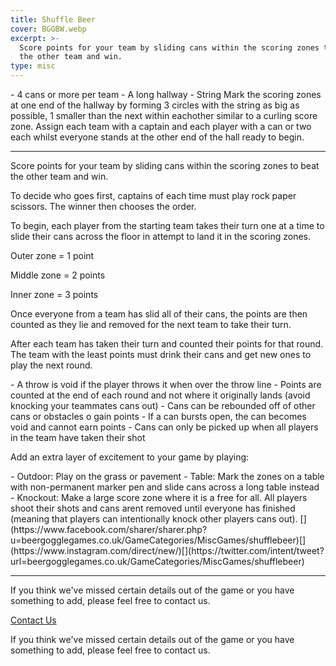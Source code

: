 ```yaml
---
title: Shuffle Beer
cover: BGGBW.webp
excerpt: >-
  Score points for your team by sliding cans within the scoring zones to beat
  the other team and win.
type: misc
---
```



<GameHero
  cover="/BeerGoggleGames/images/BGGBW.webp"
  alt="Shuffle Beer"
/>

<GameSection title="Equipment" icon="/BeerGoggleGames/images/liquor.webp">
-   4 cans or more per team
-   A long hallway
-   String
</GameSection>

<GameSection title="Setup" icon="/BeerGoggleGames/images/settings.webp">
Mark the scoring zones at one end of the hallway by forming 3 circles with the string as big as possible, 1 smaller than the next within eachother similar to a curling score zone. Assign each team with a captain and each player with a can or two each whilst everyone stands at the other end of the hall ready to begin.

* * *
</GameSection>

<GameSection title="Aim of the Game" icon="/BeerGoggleGames/images/target.webp">
<p>Score points for your team by sliding cans within the scoring zones to beat the other team and win.</p>
</GameSection>

<GameSection title="How to Play" icon="/BeerGoggleGames/images/question.webp">
To decide who goes first, captains of each time must play rock paper scissors. The winner then chooses the order.

To begin, each player from the starting team takes their turn one at a time to slide their cans across the floor in attempt to land it in the scoring zones.

Outer zone = 1 point

Middle zone = 2 points

Inner zone = 3 points

Once everyone from a team has slid all of their cans, the points are then counted as they lie and removed for the next team to take their turn.

After each team has taken their turn and counted their points for that round. The team with the least points must drink their cans and get new ones to play the next round.
</GameSection>

<GameSection title="Rules" icon="/BeerGoggleGames/images/rules.webp">
-   A throw is void if the player throws it when over the throw line
-   Points are counted at the end of each round and not where it originally lands (avoid knocking your teammates cans out)
-   Cans can be rebounded off of other cans or obstacles o gain points
-   If a can bursts open, the can becomes void and cannot earn points
-   Cans can only be picked up when all players in the team have taken their shot
</GameSection>

<GameSection title="Special Edition" icon="/BeerGoggleGames/images/special.webp">
<p>Add an extra layer of excitement to your game by playing:</p>
</GameSection>

<GameSection title="**Alternatives**" icon="/BeerGoggleGames/images/question.webp">
-   Outdoor: Play on the grass or pavement
-   Table: Mark the zones on a table with non-permanent marker pen and slide cans across a long table instead
-   Knockout: Make a large score zone where it is a free for all. All players shoot their shots and cans arent removed until everyone has finished (meaning that players can intentionally knock other players cans out).
</GameSection>

<GameSection title="Share This Page" icon="/BeerGoggleGames/images/question.webp">
[](https://www.facebook.com/sharer/sharer.php?u=beergogglegames.co.uk/GameCategories/MiscGames/shufflebeer)[](https://www.instagram.com/direct/new/)[](https://twitter.com/intent/tweet?url=beergogglegames.co.uk/GameCategories/MiscGames/shufflebeer)

* * *
</GameSection>

<GameSection title="Feedback" icon="/BeerGoggleGames/images/question.webp">
If you think we've missed certain details out of the game or you have something to add, please feel free to contact us.

  
  
  
[Contact Us](contact)
</GameSection>

<ShareButtons title="Shuffle Beer" />

<FeedbackCard>
<p>If you think we've missed certain details out of the game or you have something to add, please feel free to contact us.</p>
</FeedbackCard>
